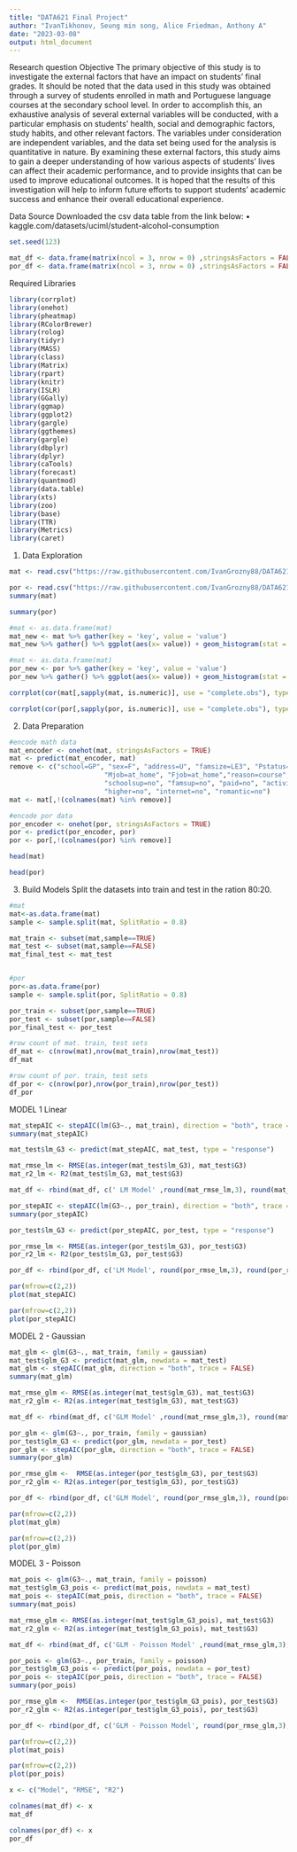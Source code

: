 ---
title: "DATA621 Final Project"
author: "IvanTikhonov, Seung min song, Alice Friedman, Anthony A"
date: "2023-03-08"
output: html_document
---

Research question Objective
The primary objective of this study is to investigate the external factors that have an impact on students’
final grades. It should be noted that the data used in this study was obtained through a survey of students
enrolled in math and Portuguese language courses at the secondary school level. In order to accomplish
this, an exhaustive analysis of several external variables will be conducted, with a particular emphasis on
students’ health, social and demographic factors, study habits, and other relevant factors. The variables
under consideration are independent variables, and the data set being used for the analysis is quantitative in
nature. By examining these external factors, this study aims to gain a deeper understanding of how various
aspects of students’ lives can affect their academic performance, and to provide insights that can be used to
improve educational outcomes. It is hoped that the results of this investigation will help to inform future
efforts to support students’ academic success and enhance their overall educational experience.



Data Source
Downloaded the csv data table from the link below:
• kaggle.com/datasets/uciml/student-alcohol-consumption



```{r}
set.seed(123)

mat_df <- data.frame(matrix(ncol = 3, nrow = 0) ,stringsAsFactors = FALSE)
por_df <- data.frame(matrix(ncol = 3, nrow = 0) ,stringsAsFactors = FALSE)
```

Required Libraries
```{r}
library(corrplot)
library(onehot)
library(pheatmap)
library(RColorBrewer)
library(rolog)
library(tidyr)
library(MASS)
library(class)
library(Matrix)
library(rpart)
library(knitr)
library(ISLR)
library(GGally)
library(ggmap)
library(ggplot2)
library(gargle)
library(ggthemes)
library(gargle)
library(dbplyr)
library(dplyr)
library(caTools)
library(forecast)
library(quantmod)
library(data.table)
library(xts)
library(zoo)
library(base)
library(TTR)
library(Metrics)
library(caret)
```



1. Data Exploration

```{r}
mat <- read.csv("https://raw.githubusercontent.com/IvanGrozny88/DATA621-Final-Project/main/student-mat.csv")

por <- read.csv("https://raw.githubusercontent.com/IvanGrozny88/DATA621-Final-Project/main/student-por.csv")
summary(mat)
```
```{r}
summary(por)
```
```{r}
#mat <- as.data.frame(mat)
mat_new <- mat %>% gather(key = 'key', value = 'value')
mat_new %>% gather() %>% ggplot(aes(x= value)) + geom_histogram(stat = "count") + facet_wrap(~key, scales = 'free', ncol=7)
```
```{r}
#mat <- as.data.frame(mat)
por_new <- por %>% gather(key = 'key', value = 'value')
por_new %>% gather() %>% ggplot(aes(x= value)) + geom_histogram(stat = "count") + facet_wrap(~key, scales = 'free', ncol=7)
```
```{r}
corrplot(cor(mat[,sapply(mat, is.numeric)], use = "complete.obs"), type="upper", diag = FALSE, col=brewer.pal(n=10, name="Paired"))
```
```{r}
corrplot(cor(por[,sapply(por, is.numeric)], use = "complete.obs"), type="upper", diag = FALSE, col=brewer.pal(n=10, name="Paired"))
```
2. Data Preparation
```{r}
#encode math data
mat_encoder <- onehot(mat, stringsAsFactors = TRUE)
mat <- predict(mat_encoder, mat)
remove <- c("school=GP", "sex=F", "address=U", "famsize=LE3", "Pstatus=T",
                        "Mjob=at_home", "Fjob=at_home","reason=course", "guardian=other",
                        "schoolsup=no", "famsup=no", "paid=no", "activities=no", "nursery=no",
                        "higher=no", "internet=no", "romantic=no")
mat <- mat[,!(colnames(mat) %in% remove)]

#encode por data
por_encoder <- onehot(por, stringsAsFactors = TRUE)
por <- predict(por_encoder, por)
por <- por[,!(colnames(por) %in% remove)]
```
```{r}
head(mat)
```
```{r}
head(por)
```
3. Build Models
Split the datasets into train and test in the ration 80:20.

```{r}
#mat
mat<-as.data.frame(mat)
sample <- sample.split(mat, SplitRatio = 0.8)

mat_train <- subset(mat,sample==TRUE)
mat_test <- subset(mat,sample==FALSE)
mat_final_test <- mat_test


#por
por<-as.data.frame(por)
sample <- sample.split(por, SplitRatio = 0.8)

por_train <- subset(por,sample==TRUE)
por_test <- subset(por,sample==FALSE)
por_final_test <- por_test
```

```{r}
#row count of mat. train, test sets
df_mat <- c(nrow(mat),nrow(mat_train),nrow(mat_test))
df_mat
```

```{r}
#row count of por. train, test sets
df_por <- c(nrow(por),nrow(por_train),nrow(por_test))
df_por
```
MODEL 1 Linear

```{r}
mat_stepAIC <- stepAIC(lm(G3~., mat_train), direction = "both", trace = FALSE)
summary(mat_stepAIC)
```
```{r}
mat_test$lm_G3 <- predict(mat_stepAIC, mat_test, type = "response")

mat_rmse_lm <- RMSE(as.integer(mat_test$lm_G3), mat_test$G3)
mat_r2_lm <- R2(mat_test$lm_G3, mat_test$G3)

mat_df <- rbind(mat_df, c(' LM Model' ,round(mat_rmse_lm,3), round(mat_r2_lm,3)), stringsAsFactors = FALSE)
```

```{r}
por_stepAIC <- stepAIC(lm(G3~., por_train), direction = "both", trace = FALSE)
summary(por_stepAIC)
```

```{r}
por_test$lm_G3 <- predict(por_stepAIC, por_test, type = "response")

por_rmse_lm <- RMSE(as.integer(por_test$lm_G3), por_test$G3)
por_r2_lm <- R2(por_test$lm_G3, por_test$G3)

por_df <- rbind(por_df, c('LM Model', round(por_rmse_lm,3), round(por_r2_lm,3)), stringsAsFactors = FALSE)
```

```{r}
par(mfrow=c(2,2))
plot(mat_stepAIC)
```

```{r}
par(mfrow=c(2,2))
plot(por_stepAIC)
```
MODEL 2 - Gaussian

```{r}
mat_glm <- glm(G3~., mat_train, family = gaussian)
mat_test$glm_G3 <- predict(mat_glm, newdata = mat_test)
mat_glm <- stepAIC(mat_glm, direction = "both", trace = FALSE)
summary(mat_glm)
```
```{r}
mat_rmse_glm <- RMSE(as.integer(mat_test$glm_G3), mat_test$G3)
mat_r2_glm <- R2(as.integer(mat_test$glm_G3), mat_test$G3)

mat_df <- rbind(mat_df, c('GLM Model' ,round(mat_rmse_glm,3), round(mat_r2_glm,3)), stringsAsFactors = FALSE)
```

```{r}
por_glm <- glm(G3~., por_train, family = gaussian)
por_test$glm_G3 <- predict(por_glm, newdata = por_test)
por_glm <- stepAIC(por_glm, direction = "both", trace = FALSE)
summary(por_glm)
```

```{r}
por_rmse_glm <-  RMSE(as.integer(por_test$glm_G3), por_test$G3)
por_r2_glm <- R2(as.integer(por_test$glm_G3), por_test$G3)

por_df <- rbind(por_df, c('GLM Model', round(por_rmse_glm,3), round(por_r2_glm,3)), stringsAsFactors = FALSE)
```

```{r}
par(mfrow=c(2,2))
plot(mat_glm)
```
```{r}
par(mfrow=c(2,2))
plot(por_glm)
```
MODEL 3 - Poisson

```{r}
mat_pois <- glm(G3~., mat_train, family = poisson)
mat_test$glm_G3_pois <- predict(mat_pois, newdata = mat_test)
mat_pois <- stepAIC(mat_pois, direction = "both", trace = FALSE)
summary(mat_pois)
```


```{r}
mat_rmse_glm <- RMSE(as.integer(mat_test$glm_G3_pois), mat_test$G3)
mat_r2_glm <- R2(as.integer(mat_test$glm_G3_pois), mat_test$G3)

mat_df <- rbind(mat_df, c('GLM - Poisson Model' ,round(mat_rmse_glm,3), round(mat_r2_glm,3)), stringsAsFactors = FALSE)
```

```{r}
por_pois <- glm(G3~., por_train, family = poisson)
por_test$glm_G3_pois <- predict(por_pois, newdata = por_test)
por_pois <- stepAIC(por_pois, direction = "both", trace = FALSE)
summary(por_pois)
```
```{r}
por_rmse_glm <-  RMSE(as.integer(por_test$glm_G3_pois), por_test$G3)
por_r2_glm <- R2(as.integer(por_test$glm_G3_pois), por_test$G3)

por_df <- rbind(por_df, c('GLM - Poisson Model', round(por_rmse_glm,3), round(por_r2_glm,3)), stringsAsFactors = FALSE)
```

```{r}
par(mfrow=c(2,2))
plot(mat_pois)
```
```{r}
par(mfrow=c(2,2))
plot(por_pois)
```
```{r}
x <- c("Model", "RMSE", "R2")

colnames(mat_df) <- x
mat_df
```

```{r}
colnames(por_df) <- x
por_df
```









